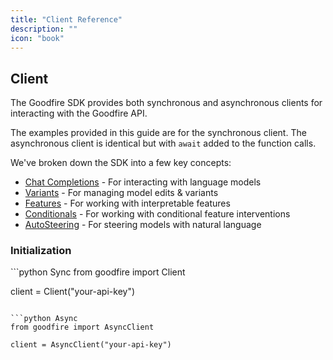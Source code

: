 ```yaml
---
title: "Client Reference"
description: ""
icon: "book"
---
```


## Client

The Goodfire SDK provides both synchronous and asynchronous clients for interacting with the Goodfire API.

The examples provided in this guide are for the synchronous client. The asynchronous client is identical but with `await` added to the function calls.

We've broken down the SDK into a few key concepts:

- [Chat Completions](/sdk-reference/chat) - For interacting with language models
- [Variants](/sdk-reference/variants) - For managing model edits & variants
- [Features](/sdk-reference/features) - For working with interpretable features
- [Conditionals](/sdk-reference/conditionals) - For working with conditional feature interventions
- [AutoSteering](/sdk-reference/autosteer) - For steering models with natural language

### Initialization

<CodeGroup>
```python Sync
from goodfire import Client

client = Client("your-api-key")

````

```python Async
from goodfire import AsyncClient

client = AsyncClient("your-api-key")

````

</CodeGroup>
